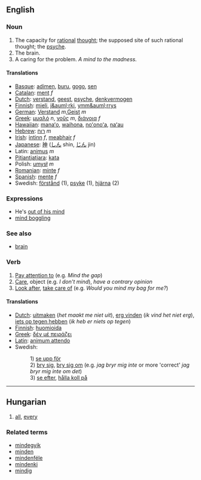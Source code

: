==English==
===Noun===
#The capacity for [[rational]] [[thought]]; the supposed site of such rational thought; the [[psyche]].
#The brain.
#A caring for the problem. ''A mind to the madness.''

====Translations====

*[[Basque]]: [[adimen]], [[buru]], [[gogo]], [[sen]]
*[[Catalan]]: [[ment]] ''f''
*[[Dutch]]: [[verstand]], [[geest]], [[psyche]], [[denkvermogen]]
*[[Finnish]]: [[mieli]], [[j&auml;rki]], [[ymm&auml;rrys]]
*[[German]]: [[Verstand]] ''m'',[[Geist]] ''m''
*[[Greek]]: [[μυαλό]] ''n'', [[νοῦς]] ''m'', [[διάνοια]] ''f''
*[[Hawaiian]]: [[manaʻo]], [[waihona]], [[noʻonoʻa]], [[naʻau]]
*[[Hebrew]]: [[רוח]] ''m''
*[[Irish]]: [[intinn]] ''f'', [[meabhair]] ''f''
*[[Japanese]]: [[神]] ([[しん]] shin, [[じん]] jin)
*Latin: [[animus]] ''m''
*[[Pitjantjatjara]]: [[kata]]
*Polish: [[umysł]] ''m''
*[[Romanian]]: [[minte]] ''f''
*[[Spanish]]: [[mente]] ''f''
*Swedish: [[förstånd]] (1), [[psyke]] (1), [[hjärna]] (2)

===Expressions===

*He's [[out of his mind]]
*[[mind boggling]]

===See also===
*[[brain]]

===Verb===
#[[Pay attention to]] (e.g. ''Mind the gap'')
#[[Care]], object (e.g. ''I don't mind''), ''have a contrary opinion''
#[[Look after]], [[take care of]] (e.g. ''Would you mind my bag for me?'')

====Translations====

*[[Dutch]]: [[uitmaken]] (''het maakt me niet uit''), [[erg vinden]] (''ik vind het niet erg''), [[iets op tegen hebben]] (''ik heb er niets op tegen'')
*[[Finnish]]: [[huomioida]]
*[[Greek]]: [[δέν μέ πειράζει]]
*[[Latin]]: [[animum attendo]]
*Swedish: 
*:1) [[se upp för]] 
*:2) [[bry sig]], [[bry sig om]] (e.g. ''jag bryr mig inte'' or more 'correct' ''jag bryr mig inte om det'')
*:3) [[se efter]], [[hålla koll på]]

----

==Hungarian==

# [[all]], [[every]]

===Related terms===
*[[mindegyik]]
*[[minden]]
*[[mindenféle]]
*[[mindenki]]
*[[mindig]]